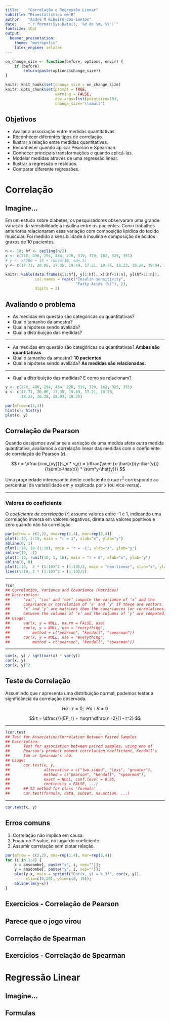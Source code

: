 ```yaml
---
title:    "Correlação e Regressão Linear"
subtitle: "Bioestatística em R"
author:   "André M Ribeiro-dos-Santos"
date:     "`r format(Sys.Date(), '%d de %m, %Y')`"
fontsize: 10pt
output:
  beamer_presentation:
    theme: "metropolis"
    latex_engine: xelatex
---
```


```r
on_change_size <- function(before, options, envir) {
    if (before)
        return(paste(options$change_size))
}

knitr::knit_hooks$set(change_size = on_change_size)
knitr::opts_chunk$set(prompt = TRUE,
                      warning = FALSE,
                      dev.args=list(pointsize=18),
                      change_size='\\small')
```

## Objetivos

- Avaliar a associação entre medidas quantitativas.
- Reconhecer diferentes tipos de correlação.
- Ilustrar a relação entre medidas quantitativas.
- Reconhecer quando aplicar Pearson e Spearman.
- Conhecer principais transformações e quando aplicá-las.
- Modelar medidas através de uma regressão linear.
- Ilustrar a regressão e resíduos.
- Comparar diferente regressões.

# Correlação

## Imagine...

Em um estudo sobre diabetes, os pesquisadores observaram uma grande variação da
sensibilidade à insulina entre os pacientes. Como trabalhos anteriores
relacionaram essa variação com composição lipídica do tecido muscular. Foi
medido a sensibilidade à insulina e composição de ácidos graxos de 10 pacientes.

\begin{center}
  \usebeamerfont*{frametitle}
  A variação da sensibilidade à insulina está relacionada a
  composição de ácidos graxos?
\end{center}


```r
n <- 10; hf <- ceiling(n/2)
x <- c(278, 496, 294, 434, 226, 319, 329, 162, 325, 351)
# y <- x/100 + 15 + rnorm(10, sd=.5)
y <- c(17.71, 20.06, 17.35, 19.49, 17.21, 18.76, 18.23, 16.28, 18.04, 18.35)

knitr::kable(data.frame(x[1:hf], y[1:hf], x[(hf+1):n], y[(hf+1):n]),
             col.names = rep(c("Insulin sensitivity",
                               "Fatty Acids (%)"), 2),
             digits = 2)
```

## Avaliando o problema

- As medidas em questão são categóricas ou quantitativas?
- Qual o tamanho da amostra?
- Qual a hipótese sendo avaliada?
- Qual a distribuição das medidas?

***

- As medidas em questão são categóricas ou quantitativas?
  **Ambas são quantitativas**
- Qual o tamanho da amostra?
  **10 pacientes**
- Qual a hipótese sendo avaliada?
  **As medidas são relacionadas.**

***

- Qual a distribuição das medidas? E como se relacionam?

```r
y <- c(278, 496, 294, 434, 226, 319, 329, 162, 325, 351)
x <- c(17.71, 20.06, 17.35, 19.49, 17.21, 18.76,
       18.23, 16.28, 18.04, 18.35)

par(mfrow=c(1,3))
hist(x); hist(y)
plot(x, y)
```

## Correlação de Pearson

Quando desejamos avaliar se a variação de uma medida afeta outra medida
quantitativa, avaliamos a correlação linear das medidas com o coeficiente de
correlação de Pearson ($r$).

$$
    r = \dfrac{cov_{xy}}{s_x * s_y} =
        \dfrac{\sum (x-\bar{x})(y-\bar{y})}{\sum(x-\hat{x}) * \sum*y-\hat{y})}
$$

Uma propriedade interessante deste coeficiente é que $r^2$ corresponde ao
percentual da variabilidade em y explicada por x (ou vice-versa).

***

### Valores do coeficiente

O *coeficiente de correlação* ($r$) assume valores entre -1 e 1, indicando uma
correlação inversa em valores negativos, direta para valores positivos e zero
quando não há correlação.

```r
par(mfrow = c(2,2), oma=rep(1,4), mar=rep(2,4))
plot(1:10, 1:10, main = "r = 1", xlab="x", ylab="y")
abline(0, 1)
plot(1:10, 10-(1:10), main = "r = -1", xlab="x", ylab="y")
abline(10, -1)
plot(1:10, runif(10, 1, 10), main = "r = 0", xlab="x", ylab="y")
abline(6, 0)
plot(1:10,  2 * (1:10)^2 + (1:10)/2, main = "non-linear", xlab="x", ylab="y")
lines(1:10, 2 * (1:10)^2 + (1:10)/2)
```

***

```r
?cor
## Correlation, Variance and Covariance (Matrices)
## Description:
##      ‘var’, ‘cov’ and ‘cor’ compute the variance of ‘x’ and the
##      covariance or correlation of ‘x’ and ‘y’ if these are vectors.  If
##      ‘x’ and ‘y’ are matrices then the covariances (or correlations)
##      between the columns of ‘x’ and the columns of ‘y’ are computed.
## Usage:
##      var(x, y = NULL, na.rm = FALSE, use)
##      cov(x, y = NULL, use = "everything",
##          method = c("pearson", "kendall", "spearman"))
##      cor(x, y = NULL, use = "everything",
##          method = c("pearson", "kendall", "spearman"))
```

***

```r
cov(x, y) / sqrt(var(x) * var(y))
cor(x, y)
cor(x, y)^2
```

## Teste de Correlação

Assumindo que $r$ apresenta uma distribuição normal, podemos testar a
significância da correlação observada.

$$ Ho: r = 0; ~~ Ha: R \neq 0 $$

$$ t = \dfrac{r}{EP_r} = r\sqrt \dfrac{n -2}{1 - r^2} $$

***

```r
?cor.test
## Test for Association/Correlation Between Paired Samples
## Description:
##      Test for association between paired samples, using one of
##      Pearson's product moment correlation coefficient, Kendall's
##      tau or Spearman's rho.
## Usage:
##      cor.test(x, y,
##               alternative = c("two.sided", "less", "greater"),
##               method = c("pearson", "kendall", "spearman"),
##               exact = NULL, conf.level = 0.95,
##               continuity = FALSE, ...)
##      ## S3 method for class 'formula'
##      cor.test(formula, data, subset, na.action, ...)
```

***

```r
cor.test(x, y)
```

## Erros comuns

1. Correlação não implica em causa.
2. Focar no P-value, no lugar do coeficiente.
3. Assumir correlação sem  plotar relação.

```r
par(mfrow = c(2,2), oma=rep(1,4), mar=rep(2,4))
for (i in 1:4) {
    x = anscombe[, paste("x", i, sep="")];
    y = anscombe[, paste("y", i, sep="")];
    plot(y~x, main = sprintf("Cor(x, y) = %.3f", cor(x, y)),
         xlim=c(0,20), ylim=c(0, 15));
    abline(lm(y~x))
}
```

## Exercícios - Correlação de Pearson

## Parece que o jogo virou

## Correlação de Spearman

## Exercícios - Correlação de Spearman

# Regressão Linear

## Imagine...

## Formulas
